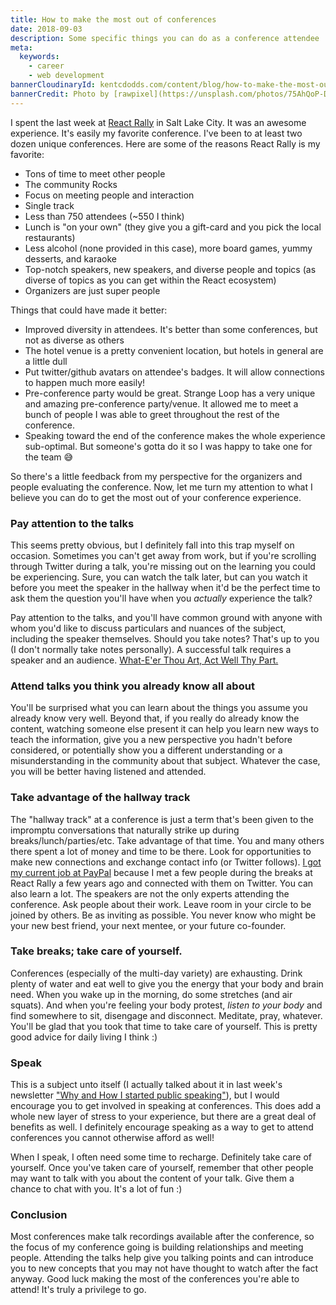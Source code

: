 ```yaml
---
title: How to make the most out of conferences
date: 2018-09-03
description: Some specific things you can do as a conference attendee
meta:
  keywords:
    - career
    - web development
bannerCloudinaryId: kentcdodds.com/content/blog/how-to-make-the-most-out-of-conferences/banner.jpg
bannerCredit: Photo by [rawpixel](https://unsplash.com/photos/75AhQoP-DW0)
---
```


I spent the last week at [React Rally](https://www.reactrally.com) in Salt Lake
City. It was an awesome experience. It's easily my favorite conference. I've
been to at least two dozen unique conferences. Here are some of the reasons
React Rally is my favorite:

- Tons of time to meet other people
- The community Rocks
- Focus on meeting people and interaction
- Single track
- Less than 750 attendees (~550 I think)
- Lunch is "on your own" (they give you a gift-card and you pick the local
  restaurants)
- Less alcohol (none provided in this case), more board games, yummy desserts,
  and karaoke
- Top-notch speakers, new speakers, and diverse people and topics (as diverse of
  topics as you can get within the React ecosystem)
- Organizers are just super people

Things that could have made it better:

- Improved diversity in attendees. It's better than some conferences, but not as
  diverse as others
- The hotel venue is a pretty convenient location, but hotels in general are a
  little dull
- Put twitter/github avatars on attendee's badges. It will allow connections to
  happen much more easily!
- Pre-conference party would be great. Strange Loop has a very unique and
  amazing pre-conference party/venue. It allowed me to meet a bunch of people I
  was able to greet throughout the rest of the conference.
- Speaking toward the end of the conference makes the whole experience
  sub-optimal. But someone's gotta do it so I was happy to take one for the team
  😅

So there's a little feedback from my perspective for the organizers and people
evaluating the conference. Now, let me turn my attention to what I believe you
can do to get the most out of your conference experience.

### Pay attention to the talks

This seems pretty obvious, but I definitely fall into this trap myself on
occasion. Sometimes you can't get away from work, but if you're scrolling
through Twitter during a talk, you're missing out on the learning you could be
experiencing. Sure, you can watch the talk later, but can you watch it before
you meet the speaker in the hallway when it'd be the perfect time to ask them
the question you'll have when you _actually_ experience the talk?

Pay attention to the talks, and you'll have common ground with anyone with whom
you'd like to discuss particulars and nuances of the subject, including the
speaker themselves. Should you take notes? That's up to you (I don't normally
take notes personally). A successful talk requires a speaker and an audience.
[What-E'er Thou Art, Act Well Thy Part.](https://education.byu.edu/magazine/winter2016/act_well_thy_part)

### Attend talks you think you already know all about

You'll be surprised what you can learn about the things you assume you already
know very well. Beyond that, if you really do already know the content, watching
someone else present it can help you learn new ways to teach the information,
give you a new perspective you hadn't before considered, or potentially show you
a different understanding or a misunderstanding in the community about that
subject. Whatever the case, you will be better having listened and attended.

### Take advantage of the hallway track

The "hallway track" at a conference is just a term that's been given to the
impromptu conversations that naturally strike up during
breaks/lunch/parties/etc. Take advantage of that time. You and many others there
spent a lot of money and time to be there. Look for opportunities to make new
connections and exchange contact info (or Twitter follows).
[I got my current job at PayPal](https://github.com/kentcdodds/ama/issues/47)
because I met a few people during the breaks at React Rally a few years ago and
connected with them on Twitter. You can also learn a lot. The speakers are not
the only experts attending the conference. Ask people about their work. Leave
room in your circle to be joined by others. Be as inviting as possible. You
never know who might be your new best friend, your next mentee, or your future
co-founder.

### Take breaks; take care of yourself.

Conferences (especially of the multi-day variety) are exhausting. Drink plenty
of water and eat well to give you the energy that your body and brain need. When
you wake up in the morning, do some stretches (and air squats). And when you're
feeling your body protest, _listen to your body_ and find somewhere to sit,
disengage and disconnect. Meditate, pray, whatever. You'll be glad that you took
that time to take care of yourself. This is pretty good advice for daily living
I think :)

### Speak

This is a subject unto itself (I actually talked about it in last week's
newsletter
["Why and How I started public speaking"](/blog/why-and-how-i-started-public-speaking)),
but I would encourage you to get involved in speaking at conferences. This does
add a whole new layer of stress to your experience, but there are a great deal
of benefits as well. I definitely encourage speaking as a way to get to attend
conferences you cannot otherwise afford as well!

When I speak, I often need some time to recharge. Definitely take care of
yourself. Once you've taken care of yourself, remember that other people may
want to talk with you about the content of your talk. Give them a chance to chat
with you. It's a lot of fun :)

### Conclusion

Most conferences make talk recordings available after the conference, so the
focus of my conference going is building relationships and meeting people.
Attending the talks help give you talking points and can introduce you to new
concepts that you may not have thought to watch after the fact anyway. Good luck
making the most of the conferences you're able to attend! It's truly a privilege
to go.
